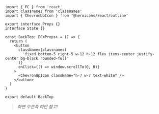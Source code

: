 
```tsx title="components/BackTop/index.tsx"
import { FC } from 'react'
import classnames from 'classnames'
import { ChevronUpIcon } from '@heroicons/react/outline'

export interface Props {}
interface State {}

const BackTop: FC<Props> = () => {
  return (
    <button
      className={classnames(
        'fixed bottom-5 right-5 w-12 h-12 flex items-center justify-center bg-black rounded-full'
      )}
      onClick={() => window.scrollTo(0, 0)}
    >
      <ChevronUpIcon className="h-7 w-7 text-white" />
    </button>
  )
}

export default BackTop
```

> _화면 오른쪽 하단 참고!_

<BackTop />

